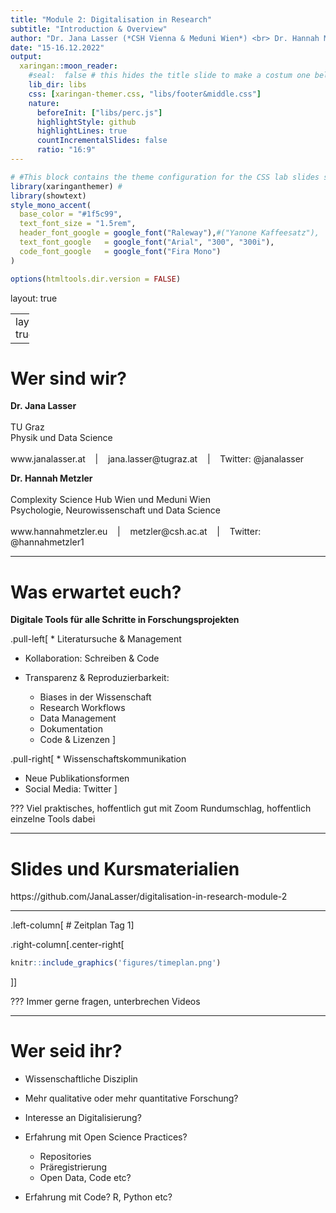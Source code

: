 ```yaml
---
title: "Module 2: Digitalisation in Research" 
subtitle: "Introduction & Overview"
author: "Dr. Jana Lasser (*CSH Vienna & Meduni Wien*) <br> Dr. Hannah Metzler  (*TU Graz & CSH Vienna*)"
date: "15-16.12.2022"
output:
  xaringan::moon_reader:
    #seal:  false # this hides the title slide to make a costum one below
    lib_dir: libs 
    css: [xaringan-themer.css, "libs/footer&middle.css"]
    nature:
      beforeInit: ["libs/perc.js"]
      highlightStyle: github
      highlightLines: true
      countIncrementalSlides: false
      ratio: "16:9"
---
```


```r
# #This block contains the theme configuration for the CSS lab slides style
library(xaringanthemer) #
library(showtext)
style_mono_accent(
  base_color = "#1f5c99",
  text_font_size = "1.5rem",
  header_font_google = google_font("Raleway"),#("Yanone Kaffeesatz"),
  text_font_google   = google_font("Arial", "300", "300i"),
  code_font_google   = google_font("Fira Mono")
)
```

```r
options(htmltools.dir.version = FALSE)
```

layout: true

<!-- --- -->
<!-- class: inverse, center, middle, title-slide -->
<!-- background-image: url(figures/title_slide.svg) -->
<!-- background-size: contain -->


<!-- --- -->
<!-- class: inverse, center, middle, title-slide -->

<!-- # Introduction & Overview -->


<!-- ### Dr. Jana Lasser (*CSH Vienna & Meduni Wien*) <br> Dr. Hannah Metzler  (*TU Graz & CSH Vienna*) -->

<!-- #### Folien: github.com/JanaLasser/digitalisation-in-research-module-2 -->

---
layout: true
<div class="my-footer"><span>
<a href ="https://github.com/JanaLasser/digitalisation-in-research-module-2"> Folien: https://github.com/JanaLasser/digitalisation-in-research-module-2  </a>
</span></div>

---

# Wer sind wir?

**Dr. Jana Lasser** <br> <br>
TU Graz <br>
Physik und Data Science  <br> <br>
www.janalasser.at    |    jana.lasser@tugraz.at    |    Twitter: @janalasser <br>

**Dr. Hannah Metzler**  <br> <br>
Complexity Science Hub Wien und Meduni Wien <br>
Psychologie, Neurowissenschaft und Data Science <br> <br>
www.hannahmetzler.eu    |    metzler@csh.ac.at    |    Twitter: @hannahmetzler1

---

# Was erwartet euch? 

**Digitale Tools für alle Schritte in Forschungsprojekten**

.pull-left[
* Literatursuche & Management

* Kollaboration: Schreiben & Code

* Transparenz & Reproduzierbarkeit: 

    * Biases in der Wissenschaft
    * Research Workflows
    * Data Management
    * Dokumentation
    * Code & Lizenzen
]
    
.pull-right[
* Wissenschaftskommunikation

  * Neue Publikationsformen
  * Social Media: Twitter
]

???
Viel praktisches, hoffentlich gut mit Zoom
Rundumschlag, hoffentlich einzelne Tools dabei

---

# Slides und Kursmaterialien

https://github.com/JanaLasser/digitalisation-in-research-module-2

---

.left-column[
# Zeitplan Tag 1
]

.right-column[.center-right[
```r
knitr::include_graphics('figures/timeplan.png')
```
]]

???
Immer gerne fragen, unterbrechen
Videos


---

# Wer seid ihr?

* Wissenschaftliche Disziplin

* Mehr qualitative oder mehr quantitative Forschung?

* Interesse an Digitalisierung?

* Erfahrung mit Open Science Practices? 
  * Repositories
  * Präregistrierung
  * Open Data, Code etc?

* Erfahrung mit Code? R, Python etc?




